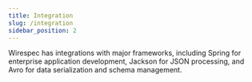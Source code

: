 ```yaml
---
title: Integration
slug: /integration
sidebar_position: 2
---
```


Wirespec has integrations with major frameworks, including Spring for enterprise application development, Jackson for
JSON processing, and Avro for data serialization and schema management.
